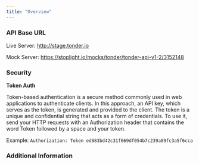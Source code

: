 ```yaml
---
title: "Overview"
---
```


### API Base URL

Live Server: http://stage.tonder.io

Mock Server: https://stoplight.io/mocks/tonder/tonder-api-v1-2/3152148

### Security

**Token Auth**

Token-based authentication is a secure method commonly used in web applications
to authenticate clients. In this approach, an API key, which serves as the token,
is generated and provided to the client. The token is a unique and confidential
string that acts as a form of credentials. To use it, send your HTTP requests with
an Authorization header that contains the word Token followed by a space and your token.

Example: `Authorization: Token ed883bd42c31f669df054b7c239a89fc3a5f6cca`

### Additional Information

<CardGroup>

<Card
  title="Contact hello@tonder.io"
  icon="envelope"
  href="mailto:hello@tonder.io"
/>
<Card
  title="Terms of Service"
  icon="file-check"
  href="https://policies.google.com/terms"
/>

</CardGroup>
